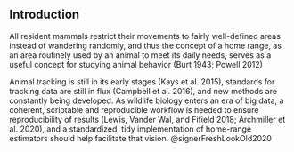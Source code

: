 ## Introduction

All resident mammals restrict their movements to fairly well-defined areas instead of wandering randomly, and thus the concept of a home range, as an area routinely used by an animal to meet its daily needs, serves as a useful concept for studying animal behavior (Burt 1943; Powell 2012)

Animal tracking is still in its early stages (Kays et al. 2015), standards for tracking data are still in flux (Campbell et al. 2016), and new methods are constantly being developed. As wildlife biology enters an era of big data, a coherent, scriptable and reproducible workflow is needed to ensure reproducibility of results (Lewis, Vander Wal, and Fifield 2018; Archmiller et al. 2020), and a standardized, tidy implementation of home-range estimators should help facilitate that vision. @signerFreshLookOld2020